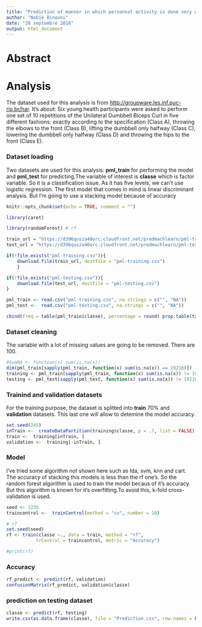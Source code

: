 ```yaml
---
title: "Prediction of manner in which personnal activity is done very well"
author: "Nabié Binouni"
date: "28 septembre 2016"
output: html_document
---
```


# Abstract

# Analysis

The dataset used for this analysis is from <http://groupware.les.inf.puc-rio.br/har>.
It's about: Six young health participants were asked to perform one set of 10 
repetitions of the Unilateral Dumbbell Biceps Curl in five different fashions: exactly according to the specification (Class A), throwing the elbows to the front (Class B), lifting the dumbbell only halfway (Class C), lowering the dumbbell only halfway (Class D) and throwing the hips to the front (Class E).

### Dataset loading
Two datasets are used for this analysis: **pml_train** for performing the model 
and **pml_test** for predicting.The variable of interest is **classe** which is factor variable. So it is a classification issue. As it has five levels, we can't use logistic regression. The first model that comes in mind is linear discriminant analysis. But I'm going to use a stacking model because of accuracy 
```r
knitr::opts_chunk$set(echo = TRUE, comment = "")
```
```r
library(caret)

library(randomForest) # rf

train_url = "https://d396qusza40orc.cloudfront.net/predmachlearn/pml-training.csv"
test_url = "https://d396qusza40orc.cloudfront.net/predmachlearn/pml-testing.csv"

if(!file.exists("pml-training.csv")){ 
    download.file(train_url, destfile = "pml-training.csv")
    }

if(!file.exists("pml-testing.csv")){ 
    download.file(test_url, destfile = "pml-testing.csv")
}

pml_train <- read.csv("pml-training.csv", na.strings = c("", "NA"))
pml_test <-  read.csv("pml-testing.csv", na.strings = c("", "NA"))

cbind(freq = table(pml_train$classe), percentage = round( prop.table(table(pml_train$classe))*100, digits = 2))

```
### Dataset cleaning

The variable with a lot of missing values are going to be removed.
There are 100.
```r
#SumNA <- function(x) sum(is.na(x))
dim(pml_train[sapply(pml_train, function(x) sum(is.na(x)) == 19216)])
training <- pml_train[sapply(pml_train, function(x) sum(is.na(x)) != 19216)]
testing <- pml_test[sapply(pml_test, function(x) sum(is.na(x)) != 19216)]

```

### Trainind and validation datasets

For the training purpose, the dataset is splitted into **train** 70% and **validation** datasets. This last one will allow to detemine the model accuracy.
```r
set.seed(245)
inTrain <-  createDataPartition(training$classe, p = .7, list = FALSE)
train <-  training[inTrain, ]
validation <-  training[-inTrain, ]

```

### Model
I've tried some algorithm not shown here such as lda, svm, knn and cart. The accuracy of stacking this models is less than the rf one's. So the random forest algorithm is used to train the model becaus of it's accuracy. But this algorithm is known for it's overfitting.To avoid this, k-fold cross-validation is used.
```r

seed <- 1235
traincontrol <-  trainControl(method = "cv", number = 10)

# rf
set.seed(seed)
rf <- train(classe ~., data = train, method = "rf",
           trControl = traincontrol, metric = "Accuracy")

#print(rf)
```

### Accuracy

```r
rf_predict <- predict(rf, validation)
confusionMatrix(rf_predict, validation$classe)
```

### prediction on testing dataset
```r
classe <- predict(rf, testing)
write.csv(as.data.frame(classe), file = "Prediction.csv", row.names = FALSE)
```

